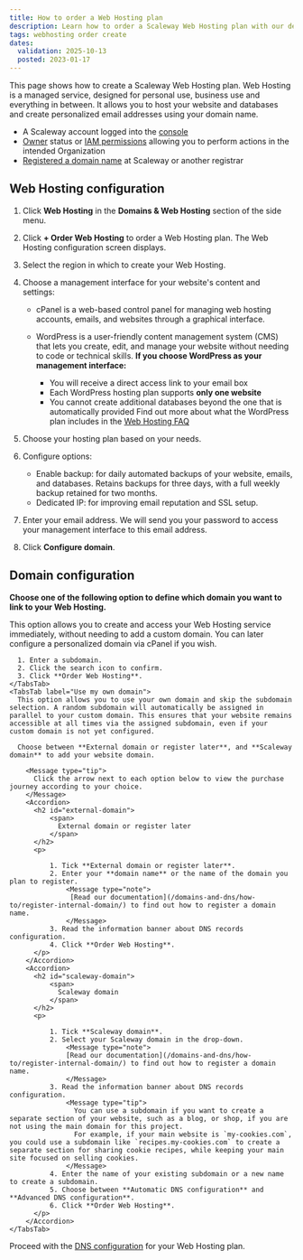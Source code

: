 ```yaml
---
title: How to order a Web Hosting plan
description: Learn how to order a Scaleway Web Hosting plan with our detailed step-by-step guide.
tags: webhosting order create
dates:
  validation: 2025-10-13
  posted: 2023-01-17
---
```



This page shows how to create a Scaleway Web Hosting plan. Web Hosting is a managed service, designed for personal use, business use and everything in between. It allows you to host your website and databases and create personalized email addresses using your domain name.

<Requirements />

- A Scaleway account logged into the [console](https://console.scaleway.com)
- [Owner](/iam/concepts/#owner) status or [IAM permissions](/iam/concepts/#permission) allowing you to perform actions in the intended Organization
- [Registered a domain name](/domains-and-dns/how-to/register-internal-domain/) at Scaleway or another registrar


## Web Hosting configuration

1. Click **Web Hosting** in the **Domains & Web Hosting** section of the side menu.
2. Click **+ Order Web Hosting** to order a Web Hosting plan. The Web Hosting configuration screen displays.
3. Select the region in which to create your Web Hosting.
4. Choose a management interface for your website's content and settings:

    - cPanel is a web-based control panel for managing web hosting accounts, emails, and websites through a graphical interface.

    - WordPress is a user-friendly content management system (CMS) that lets you create, edit, and manage your website without needing to code or technical skills.
        <Message type="important">
         **If you choose WordPress as your management interface:**

         - You will receive a direct access link to your email box
         - Each WordPress hosting plan supports **only one website**
         - You cannot create additional databases beyond the one that is automatically provided
         Find out more about what the WordPress plan includes in the [Web Hosting FAQ](/webhosting/faq/)
        </Message>
5. Choose your hosting plan based on your needs.
6. Configure options:
     - Enable backup: for daily automated backups of your website, emails, and databases. Retains backups for three days, with a full weekly backup retained for two months.
     - Dedicated IP: for improving email reputation and SSL setup.
7. Enter your email address. We will send you your password to access your management interface to this email address.
8. Click **Configure domain**.

## Domain configuration

**Choose one of the following option to define which domain you want to link to your Web Hosting.**


<Tabs>
    <TabsTab label="Use free Scaleway subdomain">
      This option allows you to create and access your Web Hosting service immediately, without needing to add a custom domain. You can later configure a personalized domain via cPanel if you wish.

      1. Enter a subdomain.
      2. Click the search icon to confirm.
      3. Click **Order Web Hosting**.
    </TabsTab>
    <TabsTab label="Use my own domain">
      This option allows you to use your own domain and skip the subdomain selection. A random subdomain will automatically be assigned in parallel to your custom domain. This ensures that your website remains accessible at all times via the assigned subdomain, even if your custom domain is not yet configured.

      Choose between **External domain or register later**, and **Scaleway domain** to add your website domain.

        <Message type="tip">
          Click the arrow next to each option below to view the purchase journey according to your choice.
        </Message>
        <Accordion>
          <h2 id="external-domain">
              <span>
                External domain or register later
              </span>
          </h2>
          <p>

              1. Tick **External domain or register later**.
              2. Enter your **domain name** or the name of the domain you plan to register.
                  <Message type="note">
                   [Read our documentation](/domains-and-dns/how-to/register-internal-domain/) to find out how to register a domain name.
                  </Message>
              3. Read the information banner about DNS records configuration.
              4. Click **Order Web Hosting**.
          </p>
        </Accordion>
        <Accordion>
          <h2 id="scaleway-domain">
              <span>
                Scaleway domain
              </span>
          </h2>
          <p>

              1. Tick **Scaleway domain**.
              2. Select your Scaleway domain in the drop-down.
                  <Message type="note">
                  [Read our documentation](/domains-and-dns/how-to/register-internal-domain/) to find out how to register a domain name.
                  </Message>
              3. Read the information banner about DNS records configuration.
                  <Message type="tip">
                    You can use a subdomain if you want to create a separate section of your website, such as a blog, or shop, if you are not using the main domain for this project.
                    For example, if your main website is `my-cookies.com`, you could use a subdomain like `recipes.my-cookies.com` to create a separate section for sharing cookie recipes, while keeping your main site focused on selling cookies.
                  </Message>
              4. Enter the name of your existing subdomain or a new name to create a subdomain.
              5. Choose between **Automatic DNS configuration** and **Advanced DNS configuration**.
              6. Click **Order Web Hosting**.
          </p>
        </Accordion>
    </TabsTab>
</Tabs>

Proceed with the [DNS configuration](/webhosting/how-to/configure-dns-webhosting/) for your Web Hosting plan.